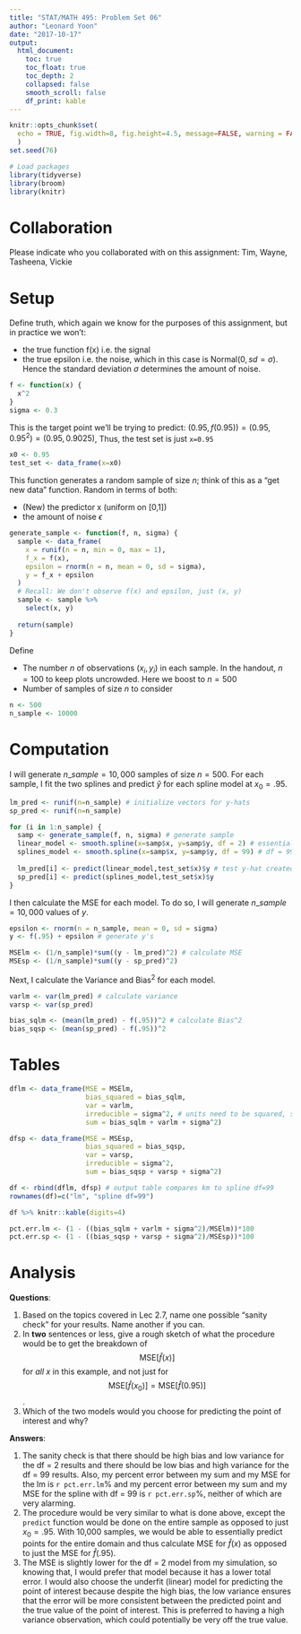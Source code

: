 ```yaml
---
title: "STAT/MATH 495: Problem Set 06"
author: "Leonard Yoon"
date: "2017-10-17"
output:
  html_document:
    toc: true
    toc_float: true
    toc_depth: 2
    collapsed: false
    smooth_scroll: false
    df_print: kable
---
```


```r
knitr::opts_chunk$set(
  echo = TRUE, fig.width=8, fig.height=4.5, message=FALSE, warning = FALSE
  )
set.seed(76)

# Load packages
library(tidyverse)
library(broom)
library(knitr)
```

# Collaboration

Please indicate who you collaborated with on this assignment: Tim, Wayne, Tasheena, Vickie

# Setup

Define truth, which again we know for the purposes of this assignment, but in
practice we won't:

* the true function f(x) i.e. the signal
* the true epsilon i.e. the noise, which in this case is Normal$(0, sd=\sigma)$.
Hence the standard deviation $\sigma$ determines the amount of noise.

```r
f <- function(x) {
  x^2
}
sigma <- 0.3
```

This is the target point we'll be trying to predict: $(0.95, f(0.95)) = (0.95, 0.95^2) = (0.95, 0.9025)$, Thus, the test set is just `x=0.95`

```r
x0 <- 0.95
test_set <- data_frame(x=x0)
```

This function generates a random sample of size $n$; think of this as a "get new
data" function. Random in terms of both:

* (New) the predictor x (uniform on [0,1])
* the amount of noise $\epsilon$

```r
generate_sample <- function(f, n, sigma) {
  sample <- data_frame(
    x = runif(n = n, min = 0, max = 1),
    f_x = f(x),
    epsilon = rnorm(n = n, mean = 0, sd = sigma),
    y = f_x + epsilon
  )
  # Recall: We don't observe f(x) and epsilon, just (x, y)
  sample <- sample %>% 
    select(x, y)
  
  return(sample)
}
```

Define

* The number $n$ of observations $(x_i, y_i)$ in each sample. In the handout,
$n=100$ to keep plots uncrowded. Here we boost to $n=500$
* Number of samples of size $n$ to consider

```r
n <- 500
n_sample <- 10000
```


# Computation

I will generate $n\_sample = 10,000$ samples of size $n = 500$. For each sample, I fit the two splines and predict $\widehat{y}$ for each spline model at $x_0 = .95$.

```r
lm_pred <- runif(n=n_sample) # initialize vectors for y-hats
sp_pred <- runif(n=n_sample)

for (i in 1:n_sample) {
  samp <- generate_sample(f, n, sigma) # generate sample
  linear_model <- smooth.spline(x=samp$x, y=samp$y, df = 2) # essentially lm
  splines_model <- smooth.spline(x=samp$x, y=samp$y, df = 99) # df = 99 spline
  
  lm_pred[i] <- predict(linear_model,test_set$x)$y # test y-hat created from predict()
  sp_pred[i] <- predict(splines_model,test_set$x)$y 
}
```

I then calculate the MSE for each model. To do so, I will generate $n\_sample = 10,000$ values of $y$.

```r
epsilon <- rnorm(n = n_sample, mean = 0, sd = sigma)
y <- f(.95) + epsilon # generate y's

MSElm <- (1/n_sample)*sum((y - lm_pred)^2) # calculate MSE
MSEsp <- (1/n_sample)*sum((y - sp_pred)^2)
```

Next, I calculate the Variance and Bias$^2$ for each model.

```r
varlm <- var(lm_pred) # calculate variance
varsp <- var(sp_pred)

bias_sqlm <- (mean(lm_pred) - f(.95))^2 # calculate Bias^2
bias_sqsp <- (mean(sp_pred) - f(.95))^2
```

# Tables

```r
dflm <- data_frame(MSE = MSElm, 
                   bias_squared = bias_sqlm, 
                   var = varlm, 
                   irreducible = sigma^2, # units need to be squared, so it's sigma^2
                   sum = bias_sqlm + varlm + sigma^2)

dfsp <- data_frame(MSE = MSEsp, 
                   bias_squared = bias_sqsp, 
                   var = varsp, 
                   irreducible = sigma^2, 
                   sum = bias_sqsp + varsp + sigma^2)

df <- rbind(dflm, dfsp) # output table compares km to spline df=99
rownames(df)=c("lm", "spline df=99")

df %>% knitr::kable(digits=4)
```

```r
pct.err.lm <- (1 - ((bias_sqlm + varlm + sigma^2)/MSElm))*100
pct.err.sp <- (1 - ((bias_sqsp + varsp + sigma^2)/MSEsp))*100
```

# Analysis

**Questions**:

1. Based on the topics covered in Lec 2.7, name one possible "sanity check" for your results. Name another if you can.
1. In **two** sentences or less, give a rough sketch of what the procedure would
be to get the breakdown of $$\mbox{MSE}\left[\widehat{f}(x)\right]$$ for *all*
$x$ in this example, and not just for $$\mbox{MSE}\left[\widehat{f}(x_0)\right]
= \mbox{MSE}\left[\widehat{f}(0.95)\right]$$.
1. Which of the two models would you choose for predicting the point of interest and why?

**Answers**:

1. The sanity check is that there should be high bias and low variance for the df = 2 results and there should be low bias and high variance for the df = 99 results. Also, my percent error between my sum and my MSE for the lm is `r pct.err.lm`% and my percent error between my sum and my MSE for the spline with df = 99 is `r pct.err.sp`%, neither of which are very alarming.
1. The procedure would be very similar to what is done above, except the `predict` function would be done on the entire sample as opposed to just $x_0 = .95$. With 10,000 samples, we would be able to essentially predict points for the entire domain and thus calculate MSE for $\widehat{f}(x)$ as opposed to just the MSE for $\widehat{f}(.95)$.
1. The MSE is slightly lower for the df = 2 model from my simulation, so knowing that, I would prefer that model because it has a lower total error. I would also choose the underfit (linear) model for predicting the point of interest because despite the high bias, the low variance ensures that the error will be more consistent between the predicted point and the true value of the point of interest. This is preferred to having a high variance observation, which could potentially be very off the true value. 
